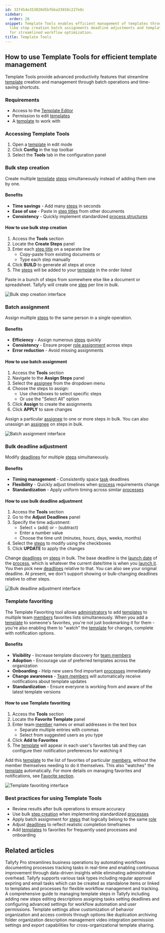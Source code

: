 ```yaml
---
id: 33f454e353020d5bfbba33658c227e8c
sidebar:
  order: 28
snippet: Template Tools enables efficient management of templates through bulk operations
  like step creation batch assignments deadline adjustments and template favoriting
  for streamlined workflow optimization.
title: Template Tools
---
```


## How to use Template Tools for efficient template management

Template Tools provide advanced productivity features that streamline [template](/products/pro/documenting/templates/) creation and management through batch operations and time-saving shortcuts.

### Requirements
- Access to the [Template Editor](/products/pro/documenting/templates/)
- Permission to edit [templates](/products/pro/documenting/templates/)
- A [template](/products/pro/documenting/templates/) to work with

### Accessing Template Tools
1. Open a [template](/products/pro/documenting/templates/) in edit mode
2. Click **Config** in the top toolbar
3. Select the **Tools** tab in the configuration panel

### Bulk step creation

Create multiple [template](/products/pro/documenting/templates/) [steps](/products/pro/tracking-and-tasks/tasks/) simultaneously instead of adding them one by one.

#### Benefits
- **Time savings** - Add many [steps](/products/pro/tracking-and-tasks/tasks/) in seconds
- **Ease of use** - Paste in [step titles](/products/pro/tracking-and-tasks/tasks/) from other documents
- **Consistency** - Quickly implement standardized [process structures](/products/pro/tracking-and-tasks/processes/)

#### How to use bulk step creation
1. Access the **Tools** section
2. Locate the **Create Steps** panel
3. Enter each [step title](/products/pro/tracking-and-tasks/tasks/) on a separate line
   - Copy-paste from existing documents or
   - Type each step manually
4. Click **BUILD** to generate all steps at once
5. The [steps](/products/pro/tracking-and-tasks/tasks/) will be added to your [template](/products/pro/documenting/templates/) in the order listed

Paste in a bunch of steps from somewhere else like a document or spreadsheet. Tallyfy will create one [step](/products/pro/tracking-and-tasks/tasks/) per line in bulk.

![Bulk step creation interface](https://screenshots.tallyfy.com/tallyfy%2Fpro%2Fdesktop-light-click-powertools-create-steps.png)

### Batch assignment

Assign multiple [steps](/products/pro/tracking-and-tasks/tasks/) to the same person in a single operation.

#### Benefits
- **Efficiency** - Assign numerous [steps](/products/pro/tracking-and-tasks/tasks/) quickly
- **Consistency** - Ensure proper [role assignment](/products/pro/documenting/members/) across steps
- **Error reduction** - Avoid missing assignments

#### How to use batch assignment
1. Access the **Tools** section
2. Navigate to the **Assign Steps** panel
3. Select the [assignee](/products/pro/documenting/members/) from the dropdown menu
4. Choose the steps to assign:
   - Use checkboxes to select specific steps
   - Or use the "Select All" option
5. Click **Assign** to create the assignments
6. Click **APPLY** to save changes

Assign a particular [assignee](/products/pro/documenting/members/) to one or more steps in bulk. You can also unassign an [assignee](/products/pro/documenting/members/) on steps in bulk.

![Batch assignment interface](https://screenshots.tallyfy.com/tallyfy%2Fpro%2Fdesktop-light-click-powertools-assign.png)

### Bulk deadline adjustment

Modify [deadlines](/products/pro/tracking-and-tasks/tasks/) for multiple [steps](/products/pro/tracking-and-tasks/tasks/) simultaneously.

#### Benefits
- **Timing management** - Consistently space [task](/products/pro/tracking-and-tasks/tasks/) deadlines
- **Flexibility** - Quickly adjust timelines when [process](/products/pro/tracking-and-tasks/processes/) requirements change
- **Standardization** - Apply uniform timing across similar [processes](/products/pro/tracking-and-tasks/processes/)

#### How to use bulk deadline adjustment
1. Access the **Tools** section
2. Go to the **Adjust Deadlines** panel
3. Specify the time adjustment:
   - Select + (add) or - (subtract)
   - Enter a number value
   - Choose the time unit (minutes, hours, days, weeks, months)
4. Select the [steps](/products/pro/tracking-and-tasks/tasks/) to modify using the checkboxes
5. Click **UPDATE** to apply the changes

Change [deadlines](/products/pro/tracking-and-tasks/tasks/) on [steps](/products/pro/tracking-and-tasks/tasks/) in bulk. The base deadline is the [launch date](/products/pro/launching/) of the [process](/products/pro/tracking-and-tasks/processes/), which is whatever the current date/time is when you [launch it](/products/pro/launching/). You then pick new [deadlines](/products/pro/tracking-and-tasks/tasks/) relative to that. You can also see your original deadline. At present, we don't support showing or bulk-changing deadlines relative to other steps.

![Bulk deadline adjustment interface](https://screenshots.tallyfy.com/tallyfy%2Fpro%2Fdesktop-light-click-powertools-deadlines.png)

### Template favoriting

The Template Favoriting tool allows [administrators](/products/pro/documenting/members/) to add [templates](/products/pro/documenting/templates/) to multiple team [members](/products/pro/documenting/members/) favorites lists simultaneously. When you add a [template](/products/pro/documenting/templates/) to someone's favorites, you're not just bookmarking it for them - you're also enabling them to "watch" the [template](/products/pro/documenting/templates/) for changes, complete with notification options.

#### Benefits
- **Visibility** - Increase template discovery for [team members](/products/pro/documenting/members/)
- **Adoption** - Encourage use of preferred templates across the organization
- **Onboarding** - Help new users find important [processes](/products/pro/tracking-and-tasks/processes/) immediately
- **Change awareness** - [Team members](/products/pro/documenting/members/) will automatically receive notifications about template updates
- **Standardization** - Ensure everyone is working from and aware of the latest template versions

#### How to use Template favoriting
1. Access the **Tools** section
2. Locate the **Favorite Template** panel
3. Enter team [member](/products/pro/documenting/members/) names or email addresses in the text box
   - Separate multiple entries with commas
   - Select from suggested users as you type
4. Click **Add to Favorites**
5. The [template](/products/pro/documenting/templates/) will appear in each user's favorites tab and they can configure their notification preferences for watching it

Add this [template](/products/pro/documenting/templates/) to the list of favorites of particular [members](/products/pro/documenting/members/), without the member themselves needing to do it themselves. This also "watches" the [template](/products/pro/documenting/templates/) automatically. For more details on managing favorites and notifications, see [Favorite section](/products/pro/tracking-and-tasks/tracker-view/organize-processes/how-can-i-favorite-and-filter-processes-on-tallyfy/).

![Template favoriting interface](https://screenshots.tallyfy.com/tallyfy%2Fpro%2Fdesktop-light-click-powertools-favorite.png)

### Best practices for using Template Tools
- Review results after bulk operations to ensure accuracy
- Use bulk [step creation](/products/pro/tracking-and-tasks/tasks/) when implementing standardized [processes](/products/pro/tracking-and-tasks/processes/)
- Apply batch assignment for [steps](/products/pro/tracking-and-tasks/tasks/) that logically belong to the same [role](/products/pro/documenting/members/how-do-i-manage-member-permissions-in-tallyfy/)
- Adjust [deadlines](/products/pro/tracking-and-tasks/tasks/) to reflect realistic completion timeframes
- Add [templates](/products/pro/documenting/templates/) to favorites for frequently used processes and onboarding


## Related articles
<CardGrid>
<LinkTitleCard header="<b>Introduction</b>" href="/products/pro/" > Tallyfy Pro streamlines business operations by automating workflows documenting processes tracking tasks in real-time and enabling continuous improvement through data-driven insights while eliminating administrative overhead. </LinkTitleCard>
<LinkTitleCard header="<b>Tasks > Step types</b>" href="/products/pro/tracking-and-tasks/tasks/what-types-of-tasks-can-i-create-with-tallyfy/" > Tallyfy supports various task types including regular approval expiring and email tasks which can be created as standalone items or linked to templates and processes for flexible workflow management and tracking. </LinkTitleCard>
<LinkTitleCard header="<b>Edit Templates > Edit steps</b>" href="/products/pro/documenting/templates/edit-templates/edit-steps/" > A comprehensive guide to managing template steps in Tallyfy including adding new steps editing descriptions assigning tasks setting deadlines and configuring advanced settings for workflow automation and user permissions. </LinkTitleCard>
<LinkTitleCard header="<b>Templates > Configure your template</b>" href="/products/pro/documenting/templates/config/" > Template settings allow customization of behavior organization and access controls through options like duplication archiving folder organization description management video integration permission settings and export capabilities for cross-organizational template sharing. </LinkTitleCard>
</CardGrid>